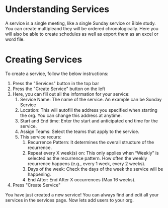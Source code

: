 # Understanding Services
A service is a single meeting, like a single Sunday service or Bible study. You can create multipleand they will be ordered chronologically. Here you will also be able to create schedules as well as export them as an excel or word file.

# Creating Services
To create a service, follow the below instructions:

1. Press the "Services" button in the top bar
2. Press the "Create Service" button on the left
3. Here, you can fill out all the information for your service:
    1. Service Name: The name of the service. An example can be Sunday Service
    2. Location: This will autofill the address you specified when starting the org. You can change this address at anytime.
    3. Start and End time: Enter the start and anticipated end time for the service.
    4. Assign Teams: Select the teams that apply to the service.
    5. This service recurs:
        1. Recurrence Pattern: It determines the overall structure of the recurrence.
        2. Repeat every X week(s) on: This only applies when “Weekly” is selected as the recurrence pattern. How often the weekly recurrence happens (e.g., every 1 week, every 2 weeks).
        3. Days of the week: Check the days of the week the service will be happening.
        4. End After: End After X occurrences (Max 16 weeks).
4. Press "Create Service"

You have just created a new service! You can always find and edit all your services in the services page. Now lets add users to your org.